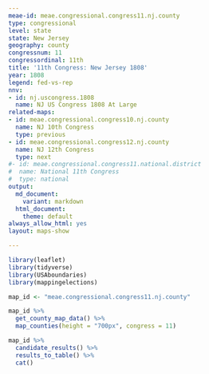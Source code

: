 ```yaml
---
meae-id: meae.congressional.congress11.nj.county
type: congressional
level: state
state: New Jersey
geography: county
congressnum: 11
congressordinal: 11th
title: '11th Congress: New Jersey 1808'
year: 1808
legend: fed-vs-rep
nnv:
- id: nj.uscongress.1808
  name: NJ US Congress 1808 At Large
related-maps:
- id: meae.congressional.congress10.nj.county
  name: NJ 10th Congress
  type: previous
- id: meae.congressional.congress12.nj.county
  name: NJ 12th Congress
  type: next
#- id: meae.congressional.congress11.national.district
#  name: National 11th Congress
#  type: national
output:
  md_document:
    variant: markdown
  html_document:
    theme: default
always_allow_html: yes
layout: maps-show

---
```


```r
library(leaflet)
library(tidyverse)
library(USAboundaries)
library(mappingelections)

map_id <- "meae.congressional.congress11.nj.county"
```

<div class="map">

```r
map_id %>%
  get_county_map_data() %>%
  map_counties(height = "700px", congress = 11)
```

</div>

<div class="results-table">

```r
map_id %>%
  candidate_results() %>%
  results_to_table() %>%
  cat()
```

</div>
